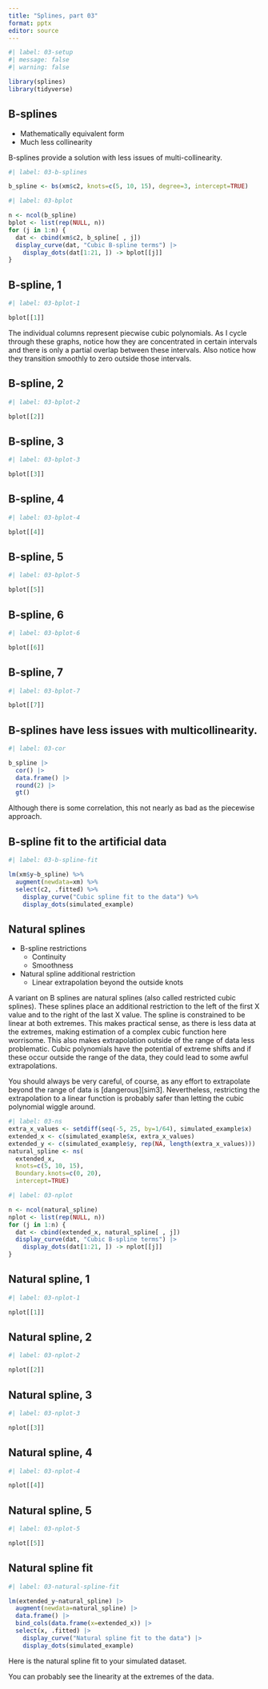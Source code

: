 ```yaml
---
title: "Splines, part 03"
format: pptx
editor: source
---
```


```r
#| label: 03-setup
#| message: false
#| warning: false

library(splines)
library(tidyverse)
```

## B-splines

-   Mathematically equivalent form
-   Much less collinearity

::: notes

B-splines provide a solution with less issues of multi-collinearity.

:::

```r
#| label: 03-b-splines

b_spline <- bs(xm$c2, knots=c(5, 10, 15), degree=3, intercept=TRUE)
```


```r
#| label: 03-bplot

n <- ncol(b_spline)
bplot <- list(rep(NULL, n))
for (j in 1:n) {
  dat <- cbind(xm$c2, b_spline[ , j])
  display_curve(dat, "Cubic B-spline terms") |>
    display_dots(dat[1:21, ]) -> bplot[[j]]
}
```

## B-spline, 1

```r
#| label: 03-bplot-1

bplot[[1]]
```

::: notes


The individual columns represent piecwise cubic polynomials. As I cycle through these graphs, notice how they are concentrated in certain intervals and there is only a partial overlap between these intervals. Also notice how they transition smoothly to zero outside those intervals.


:::

## B-spline, 2

```r
#| label: 03-bplot-2

bplot[[2]]
```

## B-spline, 3

```r
#| label: 03-bplot-3

bplot[[3]]
```

## B-spline, 4

```r
#| label: 03-bplot-4

bplot[[4]]
```

## B-spline, 5

```r
#| label: 03-bplot-5

bplot[[5]]
```

## B-spline, 6

```r
#| label: 03-bplot-6

bplot[[6]]
```

## B-spline, 7

```r
#| label: 03-bplot-7

bplot[[7]]
```

## B-splines have less issues with multicollinearity.

```r
#| label: 03-cor

b_spline |>
  cor() |>
  data.frame() |>
  round(2) |>
  gt()
```

::: notes

Although there is some correlation, this not nearly as bad as the piecewise approach.

:::

## B-spline fit to the artificial data

```r
#| label: 03-b-spline-fit

lm(xm$y~b_spline) %>%
  augment(newdata=xm) %>%
  select(c2, .fitted) %>%
    display_curve("Cubic spline fit to the data") %>%
    display_dots(simulated_example)
```

## Natural splines

-   B-spline restrictions
    -   Continuity
    -   Smoothness
-   Natural spline additional restriction
    -   Linear extrapolation beyond the outside knots

::: notes

A variant on B splines are natural splines (also called restricted cubic splines). These splines place an additional restriction to the left of the first X value and to the right of the last X value. The spline is constrained to be linear at both extremes. This makes practical sense, as there is less data at the extremes, making estimation of a complex cubic function here worrisome. This also makes extrapolation outside of the range of data less problematic. Cubic polynomials have the potential of extreme shifts and if these occur outside the range of the data, they could lead to some awful extrapolations.

You should always be very careful, of course, as any effort to extrapolate beyond the range of data is [dangerous][sim3]. Nevertheless, restricting the extrapolation to a linear function is probably safer than letting the cubic polynomial wiggle around.

:::

```r
#| label: 03-ns
extra_x_values <- setdiff(seq(-5, 25, by=1/64), simulated_example$x)
extended_x <- c(simulated_example$x, extra_x_values)
extended_y <- c(simulated_example$y, rep(NA, length(extra_x_values)))
natural_spline <- ns(
  extended_x, 
  knots=c(5, 10, 15), 
  Boundary.knots=c(0, 20),
  intercept=TRUE)
```

```r
#| label: 03-nplot

n <- ncol(natural_spline)
nplot <- list(rep(NULL, n))
for (j in 1:n) {
  dat <- cbind(extended_x, natural_spline[ , j])
  display_curve(dat, "Cubic B-spline terms") |>
    display_dots(dat[1:21, ]) -> nplot[[j]]
}
```

## Natural spline, 1

```r
#| label: 03-nplot-1

nplot[[1]]
```

## Natural spline, 2

```r
#| label: 03-nplot-2

nplot[[2]]
```

## Natural spline, 3

```r
#| label: 03-nplot-3

nplot[[3]]
```

## Natural spline, 4

```r
#| label: 03-nplot-4

nplot[[4]]
```

## Natural spline, 5

```r
#| label: 03-nplot-5

nplot[[5]]
```


## Natural spline fit



```r
#| label: 03-natural-spline-fit

lm(extended_y~natural_spline) |>
  augment(newdata=natural_spline) |>
  data.frame() |>
  bind_cols(data.frame(x=extended_x)) |>
  select(x, .fitted) |>
    display_curve("Natural spline fit to the data") |>
    display_dots(simulated_example)
```

::: notes

Here is the natural spline fit to your simulated dataset.

You can probably see the linearity at the extremes of the data.

:::
